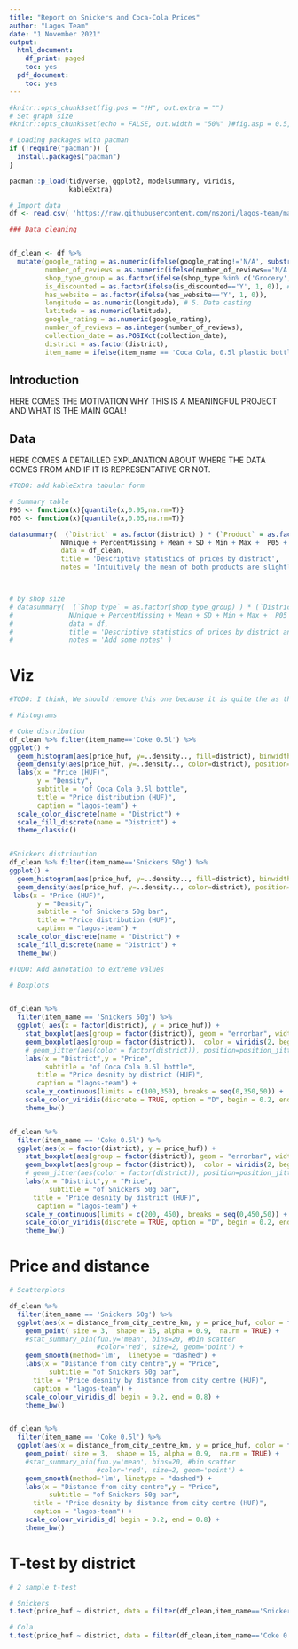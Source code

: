 ---
title: "Report on Snickers and Coca-Cola Prices"
author: "Lagos Team"
date: "1 November 2021"
output:
  html_document:
    df_print: paged
    toc: yes
  pdf_document:
    toc: yes
---

```{r echo=FALSE, include=FALSE}
#knitr::opts_chunk$set(fig.pos = "!H", out.extra = "")
# Set graph size
#knitr::opts_chunk$set(echo = FALSE, out.width = "50%" )#fig.asp = 0.5, fig.width = 7, out.width = "90%" )

# Loading packages with pacman
if (!require("pacman")) {
  install.packages("pacman")
}

pacman::p_load(tidyverse, ggplot2, modelsummary, viridis,
               kableExtra)

# Import data
df <- read.csv( 'https://raw.githubusercontent.com/nszoni/lagos-team/main/coding-1/data/Data_DA1_HW1_Lagos.csv' )

```


```{r echo=FALSE, include=FALSE}

### Data cleaning


df_clean <- df %>% 
  mutate(google_rating = as.numeric(ifelse(google_rating!='N/A', substr(google_rating,1,3), NA)), # 1. Correct ratings and NAs
         number_of_reviews = as.numeric(ifelse(number_of_reviews=='N/A', NA, number_of_reviews)), # 2. Correct number of reviews NA
         shop_type_group = as.factor(ifelse(shop_type %in% c('Grocery', 'Gas station', "Supermarket", "Other"), "Big shop", "Small shop")), # 3. Create group for shop size
         is_discounted = as.factor(ifelse(is_discounted=='Y', 1, 0)), # 4. Replace booelan flags
         has_website = as.factor(ifelse(has_website=='Y', 1, 0)),
         longitude = as.numeric(longitude), # 5. Data casting
         latitude = as.numeric(latitude),
         google_rating = as.numeric(google_rating),
         number_of_reviews = as.integer(number_of_reviews),
         collection_date = as.POSIXct(collection_date),
         district = as.factor(district), 
         item_name = ifelse(item_name == 'Coca Cola, 0.5l plastic bottle', 'Coke 0.5l', 'Snickers 50g')) #5. Shortening item names

```

## Introduction
HERE COMES THE MOTIVATION WHY THIS IS A MEANINGFUL PROJECT AND WHAT IS THE MAIN GOAL!

## Data
HERE COMES A DETAILLED EXPLANATION ABOUT WHERE THE DATA COMES FROM AND IF IT IS REPRESENTATIVE OR NOT.


```{r, echo=FALSE}

#TODO: add kableExtra tabular form

# Summary table
P95 <- function(x){quantile(x,0.95,na.rm=T)}
P05 <- function(x){quantile(x,0.05,na.rm=T)}

datasummary(  (`District` = as.factor(district) ) * (`Product` = as.factor(item_name)) * (`Price` = price_huf ) ~ 
             NUnique + PercentMissing + Mean + SD + Min + Max +  P05 + Median +   P95, 
             data = df_clean,
             title = 'Descriptive statistics of prices by district',
             notes = 'Intuitively the mean of both products are slightly higher in the inner 13th district. Also there is less variation in price of Snicker bars and more variation in the price of Coke. Those who are living in the inner city have to pay a larger entry price for Coke. The distribution of prices in teh inner district is shofted a bit considering the percentiles' )



# by shop size     
# datasummary(  (`Shop type` = as.factor(shop_type_group) ) * (`District` = as.factor(district) ) * (`Product` = as.factor(item_name)) * (`Price` = price_huf ) ~ 
#              NUnique + PercentMissing + Mean + SD + Min + Max +  P05 + Median + P95, 
#              data = df,
#              title = 'Descriptive statistics of prices by district and shop size',
#              notes = 'Add some notes' )

```

# Viz

```{r echo = F}

#TODO: I think, We should remove this one because it is quite the as the Scatterplot chart and the length of the html would be too long.

# Histograms

# Coke distribution
df_clean %>% filter(item_name=='Coke 0.5l') %>% 
ggplot() + 
  geom_histogram(aes(price_huf, y=..density.., fill=district), binwidth = 30, alpha=0.6, position="dodge", bins = 10) +
  geom_density(aes(price_huf, y=..density.., color=district), position="identity", alpha=5) +
  labs(x = "Price (HUF)",
       y = "Density",
       subtitle = "of Coca Cola 0.5l bottle",
       title = "Price distribution (HUF)",
       caption = "lagos-team") +
  scale_color_discrete(name = "District") +
  scale_fill_discrete(name = "District") +
  theme_classic()


#Snickers distribution
df_clean %>% filter(item_name=='Snickers 50g') %>% 
ggplot() + 
  geom_histogram(aes(price_huf, y=..density.., fill=district), binwidth = 30, alpha=0.6, position="dodge", bins = 10) +
  geom_density(aes(price_huf, y=..density.., color=district), position="identity", alpha=5) +
 labs(x = "Price (HUF)",
       y = "Density",
       subtitle = "of Snickers 50g bar",
       title = "Price distribution (HUF)",
       caption = "lagos-team") +
  scale_color_discrete(name = "District") +
  scale_fill_discrete(name = "District") +
  theme_bw()

```


```{r echo = F}

#TODO: Add annotation to extreme values

# Boxplots


df_clean %>% 
  filter(item_name == 'Snickers 50g') %>% 
  ggplot( aes(x = factor(district), y = price_huf)) +
    stat_boxplot(aes(group = factor(district)), geom = "errorbar", width = 0.2, color = "black", size = 0.3) +
    geom_boxplot(aes(group = factor(district)),  color = viridis(2, begin=0.2, end=0.8), fill = viridis(2, begin=0.2, end=0.8), size = 0.4, width = 0.15, alpha = 0.4) + # , outlier.shape = NA
    # geom_jitter(aes(color = factor(district)), position=position_jitter(0.1), size = 1.5, show.legend=F) +
    labs(x = "District",y = "Price",
         subtitle = "of Coca Cola 0.5l bottle",
       title = "Price desnity by district (HUF)",
       caption = "lagos-team") +
    scale_y_continuous(limits = c(100,350), breaks = seq(0,350,50)) +
    scale_color_viridis(discrete = TRUE, option = "D", begin = 0.2, end=0.8)+
    theme_bw() 


df_clean %>% 
  filter(item_name == 'Coke 0.5l') %>% 
  ggplot(aes(x = factor(district), y = price_huf)) +
    stat_boxplot(aes(group = factor(district)), geom = "errorbar", width = 0.2, color = "black", size = 0.3) +
    geom_boxplot(aes(group = factor(district)),  color = viridis(2, begin=0.2, end=0.8), fill = viridis(2, begin=0.2, end=0.8), size = 0.4, width =  0.15, alpha = 0.4) +  # , outlier.shape = NA
    # geom_jitter(aes(color = factor(district)), position=position_jitter(0.1), size = 1.5, show.legend=F) +
    labs(x = "District",y = "Price",
          subtitle = "of Snickers 50g bar",
      title = "Price desnity by district (HUF)",
       caption = "lagos-team") +
    scale_y_continuous(limits = c(200, 450), breaks = seq(0,450,50)) +
    scale_color_viridis(discrete = TRUE, option = "D", begin = 0.2, end=0.8)+
    theme_bw() 

```
# Price and distance

```{r echo = F}

# Scatterplots 

df_clean %>% 
  filter(item_name == 'Snickers 50g') %>% 
  ggplot(aes(x = distance_from_city_centre_km, y = price_huf, color = factor(district))) +
    geom_point( size = 3,  shape = 16, alpha = 0.9,  na.rm = TRUE) +
    #stat_summary_bin(fun.y='mean', bins=20, #bin scatter
                      #color='red', size=2, geom='point') + 
    geom_smooth(method='lm',  linetype = "dashed") +
    labs(x = "Distance from city centre",y = "Price",
          subtitle = "of Snickers 50g bar",
      title = "Price desnity by distance from city centre (HUF)",
      caption = "lagos-team") +
    scale_colour_viridis_d( begin = 0.2, end = 0.8) +
    theme_bw()


df_clean %>% 
  filter(item_name == 'Coke 0.5l') %>% 
  ggplot(aes(x = distance_from_city_centre_km, y = price_huf, color = factor(district))) +
    geom_point( size = 3,  shape = 16, alpha = 0.9,  na.rm = TRUE) +
    #stat_summary_bin(fun.y='mean', bins=20, #bin scatter
                      #color='red', size=2, geom='point') + 
    geom_smooth(method='lm', linetype = "dashed") +
    labs(x = "Distance from city centre",y = "Price",
          subtitle = "of Snickers 50g bar",
      title = "Price desnity by distance from city centre (HUF)",
      caption = "lagos-team") +
    scale_colour_viridis_d( begin = 0.2, end = 0.8) +
    theme_bw()


```


# T-test by district
```{r}

# 2 sample t-test

# Snickers
t.test(price_huf ~ district, data = filter(df_clean,item_name=='Snickers 50g')) # cannot reject H0 at 5%

# Cola
t.test(price_huf ~ district, data = filter(df_clean,item_name=='Coke 0.5l')) # cannot reject H0 at 5%

```




